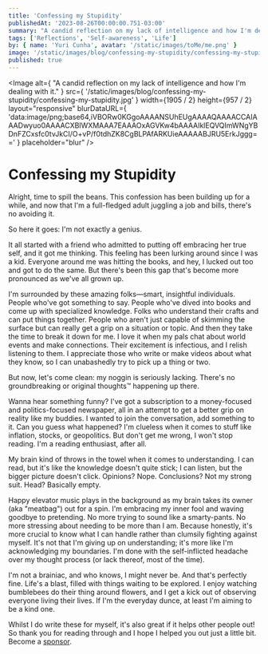 ```yaml
---
title: 'Confessing my Stupidity'
publishedAt: '2023-08-26T00:00:00.751-03:00'
summary: "A candid reflection on my lack of intelligence and how I'm dealing with it."
tags: ['Reflections', 'Self-awareness', 'Life']
by: { name: 'Yuri Cunha', avatar: '/static/images/toMe/me.png' }
image: '/static/images/blog/confessing-my-stupidity/confessing-my-stupidity.jpg'
published: true
---
```


<Image
  alt={
    "A candid reflection on my lack of intelligence and how I'm dealing with it."
  }
  src={
    '/static/images/blog/confessing-my-stupidity/confessing-my-stupidity.jpg'
  }
  width={1905 / 2}
  height={957 / 2}
  layout="responsive"
  blurDataURL={
    'data:image/png;base64,iVBORw0KGgoAAAANSUhEUgAAAAQAAAACCAIAAADwyuo0AAAACXBIWXMAAA7EAAAOxAGVKw4bAAAAIklEQVQImWNgYBDnFZCxsfc0tvJkCI/O+vP/f0tdhZK8CgBLPAfARKUieAAAAABJRU5ErkJggg=='
  }
  placeholder="blur"
/>

# Confessing my Stupidity

Alright, time to spill the beans. This confession has been building up for a while, and now that I'm a full-fledged adult juggling a job and bills, there's no avoiding it.

So here it goes: I'm not exactly a genius.

It all started with a friend who admitted to putting off embracing her true self, and it got me thinking. This feeling has been lurking around since I was a kid. Everyone around me was hitting the books, and hey, I lucked out too and got to do the same. But there's been this gap that's become more pronounced as we've all grown up.

I'm surrounded by these amazing folks—smart, insightful individuals. People who've got something to say. People who've dived into books and come up with specialized knowledge. Folks who understand their crafts and can put things together. People who aren't just capable of skimming the surface but can really get a grip on a situation or topic. And then they take the time to break it down for me. I love it when my pals chat about world events and make connections. Their excitement is infectious, and I relish listening to them. I appreciate those who write or make videos about what they know, so I can unabashedly try to pick up a thing or two.

But now, let's come clean: my noggin is seriously lacking. There's no groundbreaking or original thoughts™ happening up there.

Wanna hear something funny? I've got a subscription to a money-focused and politics-focused newspaper, all in an attempt to get a better grip on reality like my buddies. I wanted to join the conversation, add something to it. Can you guess what happened? I'm clueless when it comes to stuff like inflation, stocks, or geopolitics. But don't get me wrong, I won't stop reading. I'm a reading enthusiast, after all.

My brain kind of throws in the towel when it comes to understanding. I can read, but it's like the knowledge doesn't quite stick; I can listen, but the bigger picture doesn't click. Opinions? Nope. Conclusions? Not my strong suit. Head? Basically empty.

Happy elevator music plays in the background as my brain takes its owner (aka "meatbag") out for a spin. I'm embracing my inner fool and waving goodbye to pretending. No more trying to sound like a smarty-pants. No more stressing about needing to be more than I am. Because honestly, it's more crucial to know what I can handle rather than clumsily fighting against myself. It's not that I'm giving up on understanding; it's more like I'm acknowledging my boundaries. I'm done with the self-inflicted headache over my thought process (or lack thereof, most of the time).

I'm not a brainiac, and who knows, I might never be. And that's perfectly fine. Life's a blast, filled with things waiting to be explored. I enjoy watching bumblebees do their thing around flowers, and I get a kick out of observing everyone living their lives. If I'm the everyday dunce, at least I'm aiming to be a kind one.

<Aside type={'positive'} title={'Thank you very much for reading!'}>
  Whilst I do write these for myself, it's also great if it helps other people
  out! So thank you for reading through and I hope I helped you out just a
  little bit. Become a
  <a href="https://github.com/sponsors/isyuricunha"> sponsor</a>.
</Aside>
